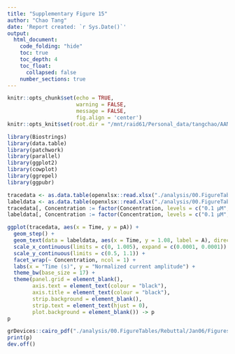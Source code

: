 ```yaml
---
title: "Supplementary Figure 15"
author: "Chao Tang"
date: 'Report created: `r Sys.Date()`'
output: 
  html_document: 
    code_folding: "hide"
    toc: true
    toc_depth: 4
    toc_float: 
      collapsed: false
    number_sections: true
---
```


```r
knitr::opts_chunk$set(echo = TRUE, 
                      warning = FALSE, 
                      message = FALSE, 
                      fig.align = 'center')
knitr::opts_knit$set(root.dir = "/mnt/raid61/Personal_data/tangchao/AANanopore")
```

```r
library(Biostrings)
library(data.table)
library(patchwork)
library(parallel)
library(ggplot2)
library(cowplot)
library(ggrepel)
library(ggpubr)
```

```r
tracedata <- as.data.table(openxlsx::read.xlsx("./analysis/00.FigureTables/Rebuttal/Jan06/Figures/Data/SupFig15.xlsx", 1))
labeldata <- as.data.table(openxlsx::read.xlsx("./analysis/00.FigureTables/Rebuttal/Jan06/Figures/Data/SupFig15.xlsx", 2))
tracedata[, Concentration := factor(Concentration, levels = c("0.1 μM", "2 μM", "50 μM"))]
labeldata[, Concentration := factor(Concentration, levels = c("0.1 μM", "2 μM", "50 μM"))]
```

```r
ggplot(tracedata, aes(x = Time, y = pA)) + 
  geom_step() + 
  geom_text(data = labeldata, aes(x = Time, y = 1.08, label = A), direction = "y") + 
  scale_x_continuous(limits = c(0, 1.005), expand = c(0.0001, 0.0001)) + 
  scale_y_continuous(limits = c(0.5, 1.1)) + 
  facet_wrap(~ Concentration, ncol = 1) + 
  labs(x = "Time (s)", y = "Normalized current amplitude") + 
  theme_bw(base_size = 17) + 
  theme(panel.grid = element_blank(), 
        axis.text = element_text(colour = "black"), 
        axis.title = element_text(colour = "black"), 
        strip.background = element_blank(), 
        strip.text = element_text(hjust = 0), 
        plot.background = element_blank()) -> p
p
```

```r
grDevices::cairo_pdf("./analysis/00.FigureTables/Rebuttal/Jan06/Figures/Figure/SupFig15.pdf", width = 17, height = 7)
print(p)
dev.off()
```


